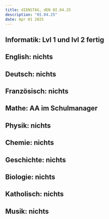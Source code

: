 ```yaml
---
title: dIENSTAG, dEN 0I.04.25
description: "0I.04.25"
date: Apr 01 2025
---
```

## Informatik: Lvl 1 und lvl 2 fertig
## English: nichts
## Deutsch: nichts
## Französisch: nichts
## Mathe: AA im Schulmanager
## Physik: nichts
## Chemie: nichts
## Geschichte: nichts
## Biologie: nichts
## Katholisch: nichts
## Musik: nichts